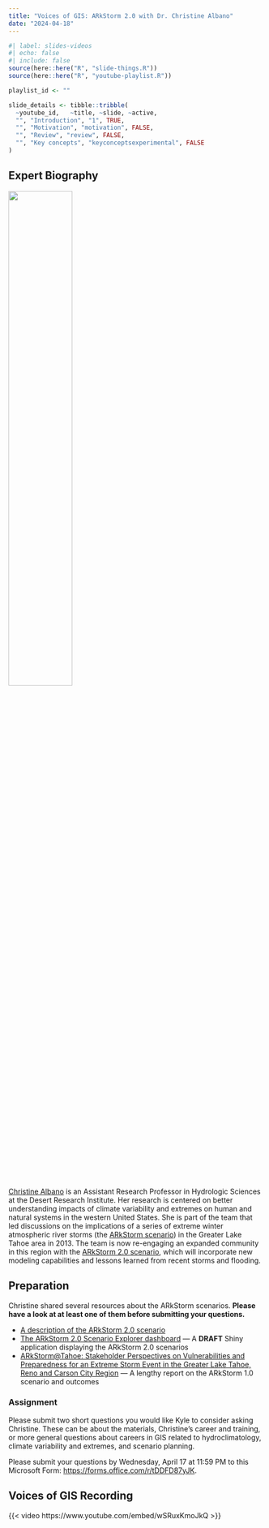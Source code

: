 ```yaml
---
title: "Voices of GIS: ARkStorm 2.0 with Dr. Christine Albano"
date: "2024-04-18"
---
```


```r
#| label: slides-videos
#| echo: false
#| include: false
source(here::here("R", "slide-things.R"))
source(here::here("R", "youtube-playlist.R"))

playlist_id <- ""

slide_details <- tibble::tribble(
  ~youtube_id,   ~title, ~slide, ~active,
  "", "Introduction", "1", TRUE,
  "", "Motivation", "motivation", FALSE,
  "", "Review", "review", FALSE,
  "", "Key concepts", "keyconceptsexperimental", FALSE
)
```

## Expert Biography

![](https://www.dri.edu/wp-content/uploads/directory/photos/1734-a88a02a6465ddd2ea03c5f552cbdb67f.jpg){width=50% fig-align="center" fig-alt="Christine Albano."}

[Christine Albano](https://www.dri.edu/directory/christine-albano/){target="_blank"} is an Assistant Research Professor in Hydrologic Sciences at the Desert Research Institute. Her research is centered on better understanding impacts of climate variability and extremes on human and natural systems in the western United States. She is part of the team that led discussions on the implications of a series of extreme winter atmospheric river storms (the [ARkStorm scenario](https://pubs.usgs.gov/of/2010/1312/){target="_blank"}) in the Greater Lake Tahoe area in 2013. The team is now re-engaging an expanded community in this region with the [ARkStorm 2.0 scenario](https://www.dri.edu/project/arkstormsierrafront-2-0/){target="_blank"}, which will incorporate new modeling capabilities and lessons learned from recent storms and flooding.

## Preparation
Christine shared several resources about the ARkStorm scenarios. **Please have a look at at least one of them before submitting your questions.**

- [A description of the ARkStorm 2.0 scenario](https://weatherwest.com/archives/16626){target="_blank"}
- [The ARkStorm 2.0 Scenario Explorer dashboard](https://climate-engine.shinyapps.io/arkstorm-sandbox/){target="_blank"} — A **DRAFT** Shiny application displaying the ARkStorm 2.0 scenarios
- [ARkStorm@Tahoe: Stakeholder Perspectives on Vulnerabilities and Preparedness for an Extreme Storm Event in the Greater Lake Tahoe, Reno and Carson City Region](https://s3-us-west-2.amazonaws.com/webfiles.dri.edu/Projects/ARkStormTahoe2/ARkStormTahoeFinalReportUNR2014.pdf){target="_blank"} — A lengthy report on the ARkStorm 1.0 scenario and outcomes

### Assignment
Please submit two short questions you would like Kyle to consider asking Christine. These can be about the materials, Christine's career and training, or more general questions about careers in GIS related to hydroclimatology, climate variability and extremes, and scenario planning.

Please submit your questions by Wednesday, April 17 at 11:59 PM to this Microsoft Form: <https://forms.office.com/r/tDDFD87yJK>{target="_blank"}.

## Voices of GIS Recording
{{< video https://www.youtube.com/embed/wSRuxKmoJkQ >}}
